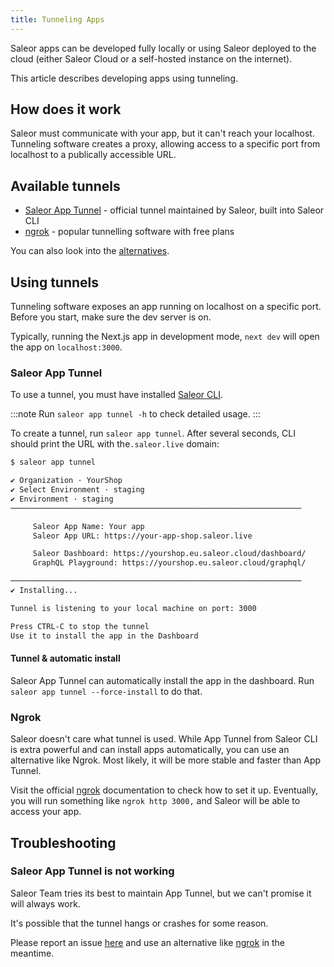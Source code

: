 ```yaml
---
title: Tunneling Apps
---
```


Saleor apps can be developed fully locally or using Saleor deployed to the cloud (either Saleor Cloud or a self-hosted instance on the internet).

This article describes developing apps using tunneling.

## How does it work

Saleor must communicate with your app, but it can't reach your localhost. Tunneling software creates a proxy,
allowing access to a specific port from localhost to a publically accessible URL.

<!-- Consider diagram -->

## Available tunnels

- [Saleor App Tunnel](#saleor-app-tunnel) - official tunnel maintained by Saleor, built into Saleor CLI
- [ngrok](https://ngrok.com/) - popular tunnelling software with free plans

You can also look into the [alternatives](https://github.com/anderspitman/awesome-tunneling).

## Using tunnels

Tunneling software exposes an app running on localhost on a specific port. Before you start, make sure the dev server is on.

Typically, running the Next.js app in development mode, `next dev` will open the app on `localhost:3000`.

### Saleor App Tunnel

To use a tunnel, you must have installed [Saleor CLI](https://www.npmjs.com/package/@saleor/cli).

:::note
Run `saleor app tunnel -h` to check detailed usage.
:::

To create a tunnel, run `saleor app tunnel`. After several seconds, CLI should print the URL with the`.saleor.live` domain:

```bash
$ saleor app tunnel

✔ Organization · YourShop
✔ Select Environment · staging
✔ Environment · staging
─────────────────────────────────────────────────────────────────

     Saleor App Name: Your app
     Saleor App URL: https://your-app-shop.saleor.live

     Saleor Dashboard: https://yourshop.eu.saleor.cloud/dashboard/
     GraphQL Playground: https://yourshop.eu.saleor.cloud/graphql/

─────────────────────────────────────────────────────────────────
✔ Installing...

Tunnel is listening to your local machine on port: 3000

Press CTRL-C to stop the tunnel
Use it to install the app in the Dashboard

```

#### Tunnel & automatic install

Saleor App Tunnel can automatically install the app in the dashboard. Run `saleor app tunnel --force-install` to do that.

### Ngrok

Saleor doesn't care what tunnel is used. While App Tunnel from Saleor CLI is extra powerful and can install apps automatically,
you can use an alternative like Ngrok. Most likely, it will be more stable and faster than App Tunnel.

Visit the official [ngrok](https://ngrok.com/) documentation to check how to set it up.
Eventually, you will run something like `ngrok http 3000,` and Saleor will be able to access your app.

## Troubleshooting

### Saleor App Tunnel is not working

Saleor Team tries its best to maintain App Tunnel, but we can't promise it will always work.

It's possible that the tunnel hangs or crashes for some reason.

Please report an issue [here](https://github.com/saleor/saleor-cli/issues/new?assignees=&labels=bug,tunnel&template=cli-bug-report.md&title=)
and use an alternative like [ngrok](#ngrok) in the meantime.
